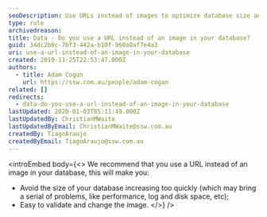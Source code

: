```yaml
---
seoDescription: Use URLs instead of images to optimize database size and improve image validation.
type: rule
archivedreason:
title: Data - Do you use a URL instead of an image in your database?
guid: 34dc2b0c-7bf3-442a-b10f-960a8af7e4a3
uri: use-a-url-instead-of-an-image-in-your-database
created: 2019-11-25T22:53:47.000Z
authors:
  - title: Adam Cogan
    url: https://ssw.com.au/people/adam-cogan
related: []
redirects:
  - data-do-you-use-a-url-instead-of-an-image-in-your-database
lastUpdated: 2020-01-03T05:11:49.000Z
lastUpdatedBy: ChristianMWaite
lastUpdatedByEmail: ChristianMWaite@ssw.com.au
createdBy: TiagoAraujo
createdByEmail: TiagoAraujo@ssw.com.au
---
```


<introEmbed
  body={<>
We recommend that you use a URL instead of an image in your database, this will make you:

- Avoid the size of your database increasing too quickly (which may bring a serial of problems, like performance, log and disk space, etc);
- Easy to validate and change the image.
  </>}
/>
